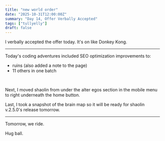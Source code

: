 ```yaml
---
title: "new world order"
date: "2025-10-31T12:00:00Z"
summary: "Day 14, Offer Verbally Accepted"
tags: ["tullyelly"]
draft: false
---
```


I verbally accepted the offer today. It's on like Donkey Kong.

---

Today's coding adventures included SEO optimization improvements to:

- ruins (also added a note to the page)
- 11 others in one batch

<br />

Next, I moved shaolin from under the alter egos section in the mobile menu to right underneath the home button.

Last, I took a snapshot of the brain map so it will be ready for shaolin v.2.5.0's release tomorrow.

---

Tomorrow, we ride.

Hug ball.
